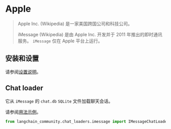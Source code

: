 # Apple

> Apple Inc. (Wikipedia) 是一家美国跨国公司和科技公司。
>
> iMessage (Wikipedia) 是由 Apple Inc. 开发并于 2011 年推出的即时通讯服务。
> `iMessage` 仅在 Apple 平台上运行。

## 安装和设置

请参阅[设置说明](/docs/integrations/chat_loaders/imessage)。

## Chat loader

它从 `iMessage` 的 `chat.db` `SQLite` 文件加载聊天会话。

请参阅[用法示例](/docs/integrations/chat_loaders/imessage)。

```python
from langchain_community.chat_loaders.imessage import IMessageChatLoader
```